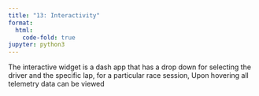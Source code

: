 ```yaml
---
title: "13: Interactivity"
format:
  html:
    code-fold: true
jupyter: python3
---
```


The interactive widget is a dash app that has a drop down for selecting the driver and the specific lap, for a particular race session, Upon hovering all telemetry data can be viewed
<!-- ```{=html}
<iframe src="http://localhost:8080" width="100%" height="800" frameborder="0">
Your browser does not support iframes.
</iframe>
``` -->